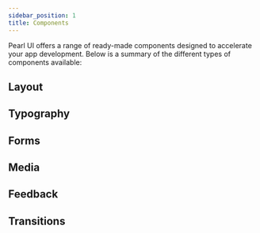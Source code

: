 ```yaml
---
sidebar_position: 1
title: Components
---
```


Pearl UI offers a range of ready-made components designed to accelerate your app development. Below is a summary of the different types of components available:


## Layout


<div style={{ display: "flex", flexWrap: "wrap" }}>
  <ComponentPreview label="Box" imageSrc={BoxImage} docPath="layout/Box" />
  <ComponentPreview
    label="Center"
    imageSrc={CenterImage}
    docPath="layout/Center"
  />
  <ComponentPreview
    label="Stack"
    imageSrc={StackImage}
    docPath="layout/Stack"
  />
  <ComponentPreview label="Grid" imageSrc={GridImage} docPath="layout/Grid" />
  <ComponentPreview
    label="Screen"
    imageSrc={ScreenImage}
    docPath="layout/Screen"
  />
  <ComponentPreview
    label="Spacer"
    imageSrc={SpacerImage}
    docPath="layout/Spacer"
  />
  <ComponentPreview
    label="Divider"
    imageSrc={DividerImage}
    docPath="layout/Divider"
  />
</div>

## Typography


<div style={{ display: "flex", flexWrap: "wrap" }}>
  <ComponentPreview
    label="Text"
    imageSrc={TextImage}
    docPath="typography/Text"
  />
</div>

## Forms


<div style={{ display: "flex", flexWrap: "wrap" }}>
  <ComponentPreview
    label="Pressable"
    imageSrc={PressableImage}
    docPath="forms/Pressable"
  />
  <ComponentPreview
    label="Button"
    imageSrc={ButtonImage}
    docPath="forms/Button"
  />
  <ComponentPreview
    label="Icon Button"
    imageSrc={IconButtonImage}
    docPath="forms/Icon Button"
  />
  <ComponentPreview label="Input" imageSrc={InputImage} docPath="forms/Input" />
  <ComponentPreview
    label="Textarea"
    imageSrc={TextareaImage}
    docPath="forms/Textarea"
  />
  <ComponentPreview
    label="CheckBox"
    imageSrc={CheckBoxImage}
    docPath="forms/CheckBox"
  />
  <ComponentPreview label="Radio" imageSrc={RadioImage} docPath="forms/Radio" />
  <ComponentPreview
    label="Switch"
    imageSrc={SwitchImage}
    docPath="forms/Switch"
  />
</div>

## Media


<div style={{ display: "flex", flexWrap: "wrap" }}>
  <ComponentPreview label="Icon" imageSrc={IconImage} docPath="media/Icon" />
  <ComponentPreview
    label="Avatar"
    imageSrc={AvatarImage}
    docPath="media/Avatar"
  />
  <ComponentPreview label="Image" imageSrc={ImageImage} docPath="media/Image" />
  <ComponentPreview label="Video" imageSrc={VideoImage} docPath="media/Video" />
</div>

## Feedback


<div style={{ display: "flex", flexWrap: "wrap" }}>
  <ComponentPreview
    label="Spinner"
    imageSrc={SpinnerImage}
    docPath="feedback/Spinner"
  />
  <ComponentPreview
    label="Skeleton"
    imageSrc={SkeletonImage}
    docPath="feedback/Skeleton"
  />
  <ComponentPreview
    label="Progress"
    imageSrc={ProgressImage}
    docPath="feedback/Progress"
  />
  <ComponentPreview
    label="Badge"
    imageSrc={BadgeImage}
    docPath="feedback/Badge"
  />
</div>

## Transitions


<div style={{ display: "flex", flexWrap: "wrap" }}>
  <ComponentPreview
    label="Fade"
    imageSrc={FadeImage}
    docPath="transitions/Fade"
  />
  <ComponentPreview
    label="Scale Fade"
    imageSrc={ScaleFadeImage}
    docPath="transitions/Scale Fade"
  />
  <ComponentPreview
    label="Slide"
    imageSrc={SlideImage}
    docPath="transitions/Slide"
  />
  <ComponentPreview
    label="Slide Fade"
    imageSrc={SlideFadeImage}
    docPath="transitions/Slide Fade"
  />
  <ComponentPreview
    label="Collapse"
    imageSrc={CollapseImage}
    docPath="transitions/Collapse"
  />
</div>
